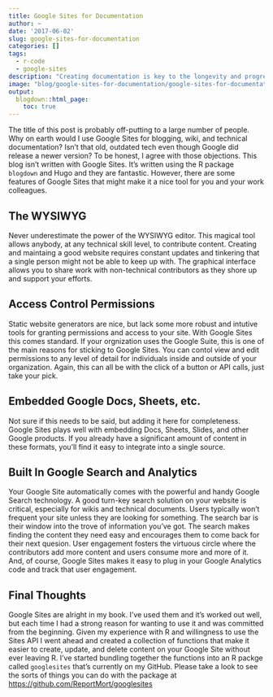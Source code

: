 ```yaml
---
title: Google Sites for Documentation
author: ~
date: '2017-06-02'
slug: google-sites-for-documentation
categories: []
tags:
  - r-code
  - google-sites
description: "Creating documentation is key to the longevity and progress of any project. Here we'll discuss some merits of using Google Sites for documentation."
image: "blog/google-sites-for-documentation/google-sites-for-documentation.png"
output:
  blogdown::html_page:
    toc: true
---
```


The title of this post is probably off-putting to a large number of people. Why
on earth would I use Google Sites for blogging, wiki, and technical
documentation? Isn't that old, outdated tech even though Google did release a
newer version? To be honest, I agree with those objections. This blog isn't
written with Google Sites. It's written using the R package `blogdown` and Hugo
and they are fantastic. However, there are some features of Google Sites that
might make it a nice tool for you and your work colleagues. 

## The WYSIWYG

Never underestimate the power of the WYSIWYG editor. This magical tool allows
anybody, at any technical skill level, to contribute content. Creating and
maintaing a good website requires constant updates and tinkering that a single
person might not be able to keep up with. The graphical interface allows you to
share work with non-technical contributors as they shore up and support your
efforts. 

## Access Control Permissions

Static website generators are nice, but lack some more robust and intutive tools
for granting permissions and access to your site. With Google Sites this comes
standard. If your orgnization uses the Google Suite, this is one of the main
reasons for sticking to Google Sites. You can contol view and edit permissions
to any level of detail for individuals inside and outside of your organization.
Again, this can all be with the click of a button or API calls, just take your
pick. 

## Embedded Google Docs, Sheets, etc.

Not sure if this needs to be said, but adding it here for completeness. Google
Sites plays well with embedding Docs, Sheets, Slides, and other Google products.
If you already have a significant amount of content in these formats, you'll
find it easy to integrate into a single source.

## Built In Google Search and Analytics

Your Google Site automatically comes with the powerful and handy Google Search
technology. A good turn-key search solution on your website is critical,
especially for wikis and technical documents. Users typically won't frequent
your site unless they are looking for something. The search bar is their window
into the trove of information you've got. The search makes finding the content
they need easy and encourages them to come back for their next quesion. User
engagement fosters the virtuous circle where the contributors add more content
and users consume more and more of it. And, of course, Google Sites makes it
easy to plug in your Google Analytics code and track that user engagement.

## Final Thoughts

Google Sites are alright in my book. I've used them and it's worked out well,
but each time I had a strong reason for wanting to use it and was committed from
the beginning. Given my experience with R and willingness to use the Sites API I
went ahead and created a collection of functions that make it easier to create,
update, and delete content on your Google Site without ever leaving R. I've
started bundling together the functions into an R packge called `googlesites`
that's currently on my GitHub. Please take a look to see the sorts of things you
can do with the package at 
<a href="https://github.com/ReportMort/googlesites" target="_blank">https://github.com/ReportMort/googlesites</a>
